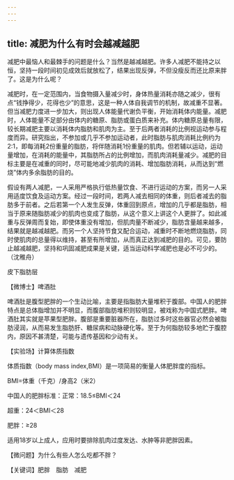 ```yaml
---
---
---
```

title: 减肥为什么有时会越减越肥
---




减肥中最恼人和最棘手的问题是什么？当然是越减越肥。许多人减肥不能持之以恒，坚持一段时间初见成效后就放松了，结果出现反弹，不但没瘦反而还比原来胖了。这是为什么呢？



减肥时，在一定范围内，当食物摄入量减少时，身体热量消耗亦随之减少，很有点“钱挣得少，花得也少”的意思，这是一种人体自我调节的机制，故减重不显著。但当减肥力度进一步加大，则出现人体能量代谢负平衡，开始消耗体内能量。减肥时，人体能量不足部分由体内的糖原、脂肪或蛋白质来补充。体内糖原总量有限，较长期减肥主要以消耗体内脂肪和肌肉为主。至于后两者消耗的比例视运动参与程度而异。研究指出，不参加或几乎不参加运动者，此时脂肪与肌肉消耗比例约为2:1，即每消耗2份重量的脂肪，将伴随消耗1份重量的肌肉。但若辅以运动，运动量增加，在消耗的能量中，其脂肪所占的比例增加，而肌肉消耗量减少。减肥的目标主要是在减重的同时，尽可能地减少肌肉的消耗、增加脂肪消耗，从而达到“燃烧”体内多余脂肪的目的。

假设有两人减肥，一人采用严格执行低热量饮食、不进行运动的方案，而另一人采用适度饮食及运动方案。经过一段时间，若两人减去相同的体重，则后者减去的脂肪多于前者。之后若第一个人发生反弹，体重回到原点，增加的几乎都是脂肪，相当于原来随脂肪减少的肌肉也变成了脂肪，从这个意义上讲这个人更胖了。如此减重与反弹周而复始，即使体重没有增加，但肌肉量不断减少，脂肪含量越来越多，结果就是越减越肥。而另一个人坚持节食又配合运动，减重时不断地燃烧脂肪，同时使肌肉的总量得以维持，甚至有所增加，从而真正达到减肥的目的。可见，要防止越减越肥，坚持和巩固减肥成果是关键，适当运动科学减肥也是必不可少的。（沈稚舟）

皮下脂肪层





【微博士】啤酒肚

啤酒肚是腹型肥胖的一个生动比喻，主要是指脂肪大量堆积于腹部。中国人的肥胖特点是总体脂增加并不明显，而腹部脂肪堆积则较明显，被戏称为中国式肥胖。啤酒肚其实就是苹果型肥胖。腹部是重要脏器所在，脂肪过多时这些器官必然会被脂肪浸润，从而易发生脂肪肝、糖尿病和动脉硬化等。至于为何脂肪较多地贮于腹腔内，原因不甚清楚，可能与遗传基因和少动有关。

【实验场】计算体质指数

体质指数（body mass index,BMI）是一项简易的衡量人体肥胖度的指标。

BMI=体重（千克）/身高2（米2）

中国人的肥胖标准：正常：18.5≤BMI＜24

超重：24＜BMI＜28

肥胖：≥28

适用18岁以上成人，应用时要排除肌肉过度发达、水肿等非肥胖因素。

【微问题】为什么有些人怎么吃都不胖？

【关键词】肥胖　脂肪　减肥